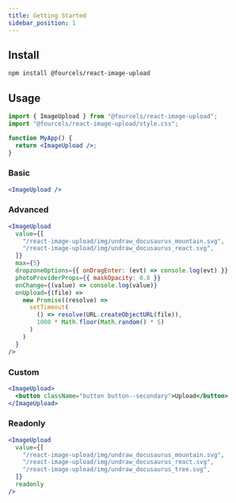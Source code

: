 ```yaml
---
title: Getting Started
sidebar_position: 1
---
```


## Install

```bash npm2yarn
npm install @fourcels/react-image-upload
```

## Usage

```jsx
import { ImageUpload } from "@fourcels/react-image-upload";
import "@fourcels/react-image-upload/style.css";

function MyApp() {
  return <ImageUpload />;
}
```

### Basic

```jsx live
<ImageUpload />
```

### Advanced

```jsx live
<ImageUpload
  value={[
    "/react-image-upload/img/undraw_docusaurus_mountain.svg",
    "/react-image-upload/img/undraw_docusaurus_react.svg",
  ]}
  max={5}
  dropzoneOptions={{ onDragEnter: (evt) => console.log(evt) }}
  photoProviderProps={{ maskOpacity: 0.8 }}
  onChange={(value) => console.log(value)}
  onUpload={(file) =>
    new Promise((resolve) =>
      setTimeout(
        () => resolve(URL.createObjectURL(file)),
        1000 * Math.floor(Math.random() * 5)
      )
    )
  }
/>
```

### Custom

```jsx live
<ImageUpload>
  <button className="button button--secondary">Upload</button>
</ImageUpload>
```

### Readonly

```jsx live
<ImageUpload
  value={[
    "/react-image-upload/img/undraw_docusaurus_mountain.svg",
    "/react-image-upload/img/undraw_docusaurus_react.svg",
    "/react-image-upload/img/undraw_docusaurus_tree.svg",
  ]}
  readonly
/>
```
